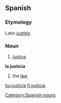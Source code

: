 == Spanish ==
=== Etymology ===
Latin ''[[iustitia]]''
=== Noun ===
# [[justice]]
'''la justicia'''
# the [[law]]

[[Category:Spanish nouns]]

[[hu:justicia]]
[[fi:justicia]]